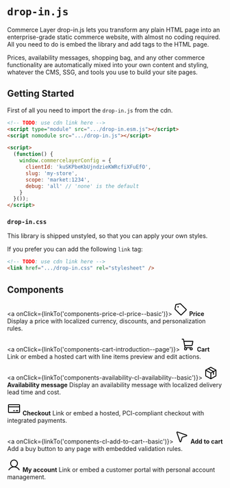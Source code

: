 
<Meta title="drop-in.js" />

# `drop-in.js`

Commerce Layer drop-in.js lets you transform any plain HTML page into an enterprise-grade static commerce website, with almost no coding required.
All you need to do is embed the library and add tags to the HTML page.

Prices, availability messages, shopping bag, and any other commerce functionality are automatically mixed into your own content and styling,
whatever the CMS, SSG, and tools you use to build your site pages.

## Getting Started

First of all you need to import the `drop-in.js` from the cdn.

```html dark
<!-- TODO: use cdn link here -->
<script type="module" src=".../drop-in.esm.js"></script>
<script nomodule src=".../drop-in.js"></script>

<script>
  (function() {
    window.commercelayerConfig = {
      clientId: 'kuSKPbeKbUjndzieKWRcfiXFuEfO',
      slug: 'my-store',
      scope: 'market:1234',
      debug: 'all' // 'none' is the default
    }
  }());
</script>
```

### `drop-in.css` <a id="drop-in.css" />

This library is shipped unstyled, so that you can apply your own styles. 

If you prefer you can add the following `link` tag:

```html dark
<!-- TODO: use cdn link here -->
<link href=".../drop-in.css" rel="stylesheet" />
```


## Components

<div className="link-list">

  <a onClick={linkTo('components-price-cl-price--basic')}>
    <svg width="32" height="32" viewBox="0 0 32 32" fill="none" xmlns="http://www.w3.org/2000/svg">
      <path d="M15.3375 3.23738L5.25001 5.24988L3.23751 15.3374C3.20597 15.4984 3.21456 15.6648 3.26252 15.8218C3.31048 15.9787 3.39633 16.1215 3.51251 16.2374L16.5625 29.2874C16.6545 29.3815 16.7643 29.4563 16.8856 29.5073C17.0069 29.5584 17.1372 29.5847 17.2688 29.5847C17.4003 29.5847 17.5306 29.5584 17.6519 29.5073C17.7732 29.4563 17.883 29.3815 17.975 29.2874L29.2875 17.9749C29.3816 17.8829 29.4564 17.7731 29.5075 17.6518C29.5585 17.5305 29.5848 17.4002 29.5848 17.2686C29.5848 17.137 29.5585 17.0068 29.5075 16.8855C29.4564 16.7642 29.3816 16.6544 29.2875 16.5624L16.2375 3.51239C16.1216 3.39621 15.9788 3.31036 15.8219 3.2624C15.6649 3.21444 15.4986 3.20585 15.3375 3.23738V3.23738Z" stroke="black" stroke-width="2" stroke-linecap="round" stroke-linejoin="round"/>
      <path d="M10.5 12C11.3284 12 12 11.3284 12 10.5C12 9.67157 11.3284 9 10.5 9C9.67157 9 9 9.67157 9 10.5C9 11.3284 9.67157 12 10.5 12Z" fill="black"/>
    </svg>
    <span>
      <strong>Price</strong>
      Display a price with localized currency, discounts, and personalization rules.
    </span>
  </a>

  <a onClick={linkTo('components-cart-introduction--page')}>
    <svg width="32" height="32" viewBox="0 0 32 32" fill="none" xmlns="http://www.w3.org/2000/svg">
      <path d="M23 23H8.725L5.2375 3.825C5.1967 3.59537 5.07691 3.38722 4.89887 3.23657C4.72082 3.08592 4.49572 3.00223 4.2625 3H2" stroke="black" stroke-width="2" stroke-linecap="round" stroke-linejoin="round"/>
      <path d="M10 28C11.3807 28 12.5 26.8807 12.5 25.5C12.5 24.1193 11.3807 23 10 23C8.61929 23 7.5 24.1193 7.5 25.5C7.5 26.8807 8.61929 28 10 28Z" stroke="black" stroke-width="2" stroke-linecap="round" stroke-linejoin="round"/>
      <path d="M23 28C24.3807 28 25.5 26.8807 25.5 25.5C25.5 24.1193 24.3807 23 23 23C21.6193 23 20.5 24.1193 20.5 25.5C20.5 26.8807 21.6193 28 23 28Z" stroke="black" stroke-width="2" stroke-linecap="round" stroke-linejoin="round"/>
      <path d="M7.8125 18H23.5125C23.98 18.0014 24.433 17.838 24.7919 17.5386C25.1508 17.2391 25.3927 16.8227 25.475 16.3625L27 8H6" stroke="black" stroke-width="2" stroke-linecap="round" stroke-linejoin="round"/>
    </svg>
    <span>
      <strong>Cart</strong>
      Link or embed a hosted cart with line items preview and edit actions.
    </span>
  </a>

  <a onClick={linkTo('components-availability-cl-availability--basic')}>
    <svg width="32" height="32" viewBox="0 0 32 32" fill="none" xmlns="http://www.w3.org/2000/svg">
      <path d="M28 22.1624V9.83741C27.999 9.65938 27.9512 9.48475 27.8612 9.33113C27.7712 9.17751 27.6423 9.05033 27.4875 8.96241L16.4875 2.77491C16.3393 2.68934 16.1711 2.64429 16 2.64429C15.8289 2.64429 15.6607 2.68934 15.5125 2.77491L4.5125 8.96241C4.35769 9.05033 4.22879 9.17751 4.13882 9.33113C4.04884 9.48475 4.00096 9.65938 4 9.83741V22.1624C4.00096 22.3404 4.04884 22.5151 4.13882 22.6687C4.22879 22.8223 4.35769 22.9495 4.5125 23.0374L15.5125 29.2249C15.6607 29.3105 15.8289 29.3555 16 29.3555C16.1711 29.3555 16.3393 29.3105 16.4875 29.2249L27.4875 23.0374C27.6423 22.9495 27.7712 22.8223 27.8612 22.6687C27.9512 22.5151 27.999 22.3404 28 22.1624V22.1624Z" stroke="black" stroke-width="2" stroke-linecap="round" stroke-linejoin="round"/>
      <path d="M22.125 19.0625V12.5625L10 5.875" stroke="black" stroke-width="2" stroke-linecap="round" stroke-linejoin="round"/>
      <path d="M27.8625 9.32495L16.1125 16L4.13751 9.32495" stroke="black" stroke-width="2" stroke-linecap="round" stroke-linejoin="round"/>
      <path d="M16.1125 16L16 29.35" stroke="black" stroke-width="2" stroke-linecap="round" stroke-linejoin="round"/>
    </svg>
    <span>
      <strong>Availability message</strong>
      Display an availability message with localized delivery lead time and cost.
    </span>
  </a>

  <a class="disabled">
    <svg width="32" height="32" viewBox="0 0 32 32" fill="none" xmlns="http://www.w3.org/2000/svg">
      <path d="M28 7H4C3.44772 7 3 7.44772 3 8V24C3 24.5523 3.44772 25 4 25H28C28.5523 25 29 24.5523 29 24V8C29 7.44772 28.5523 7 28 7Z" stroke="black" stroke-width="2" stroke-linecap="round" stroke-linejoin="round"/>
      <path d="M21 21H25" stroke="black" stroke-width="2" stroke-linecap="round" stroke-linejoin="round"/>
      <path d="M15 21H17" stroke="black" stroke-width="2" stroke-linecap="round" stroke-linejoin="round"/>
      <path d="M3 12.1125H29" stroke="black" stroke-width="2" stroke-linecap="round" stroke-linejoin="round"/>
    </svg>
    <span>
      <strong>Checkout</strong>
      Link or embed a hosted, PCI-compliant checkout with integrated payments.
    </span>
  </a>

  <a onClick={linkTo('components-cl-add-to-cart--basic')}>
    <svg width="32" height="32" viewBox="0 0 32 32" fill="none" xmlns="http://www.w3.org/2000/svg">
      <path d="M4.67498 5.94998L12 27.1125C12.3125 28.025 13.6125 28 13.9 27.075L16.85 17.5C16.8945 17.3435 16.979 17.2012 17.0951 17.0872C17.2113 16.9733 17.3551 16.8915 17.5125 16.85L27.075 13.9C28 13.6125 28.025 12.3125 27.1125 12L5.94998 4.67498C5.77217 4.61249 5.58032 4.60152 5.39655 4.64333C5.21278 4.68514 5.04457 4.77803 4.9113 4.9113C4.77803 5.04457 4.68514 5.21278 4.64333 5.39655C4.60152 5.58032 4.61249 5.77217 4.67498 5.94998V5.94998Z" stroke="black" stroke-width="2" stroke-linecap="round" stroke-linejoin="round"/>
    </svg>
    <span>
      <strong>Add to cart</strong>
      Add a buy button to any page with embedded validation rules.
    </span>
  </a>

  <a class="disabled">
    <svg width="32" height="32" viewBox="0 0 32 32" fill="none" xmlns="http://www.w3.org/2000/svg">
      <path d="M16 20C20.4183 20 24 16.4183 24 12C24 7.58172 20.4183 4 16 4C11.5817 4 8 7.58172 8 12C8 16.4183 11.5817 20 16 20Z" stroke="black" stroke-width="2" stroke-miterlimit="10"/>
      <path d="M3.875 26.9999C5.10367 24.8713 6.87104 23.1037 8.99944 21.8747C11.1278 20.6458 13.5423 19.9988 16 19.9988C18.4577 19.9988 20.8722 20.6458 23.0006 21.8747C25.129 23.1037 26.8963 24.8713 28.125 26.9999" stroke="black" stroke-width="2" stroke-linecap="round" stroke-linejoin="round"/>
    </svg>
    <span>
      <strong>My account</strong>
      Link or embed a customer portal with personal account management.
    </span>
  </a>

</div>
